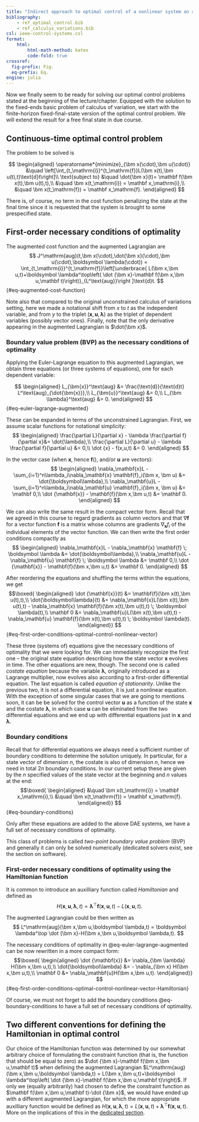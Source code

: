 ```yaml
---
title: "Indirect approach to optimal control of a nonlinear system on a finite time horizon"
bibliography: 
    - ref_optimal_control.bib
    - ref_calculus_variations.bib
csl: ieee-control-systems.csl
format:
    html:
        html-math-method: katex
        code-fold: true
crossref:
  fig-prefix: Fig. 
  eq-prefix: Eq.
engine: julia
---
```


Now we finally seem to be ready for solving our optimal control problems stated at the beginning of the lecture/chapter. Equipped with the solution to the fixed-ends basic problem of calculus of variation, we start with the finite-horizon fixed-final-state version of the optimal control problem. We will extend the result for a free final state in due course. 

## Continuous-time optimal control problem

The problem to be solved is

$$
\begin{aligned}
 \operatorname*{minimize}_{\bm x(\cdot),\bm u(\cdot)} &\quad \left[\int_{t_\mathrm{i}}^{t_\mathrm{f}}L(\bm x(t),\bm u(t),t)\text{d}t\right]\\
\text{subject to} &\quad \dot{\bm x}(t)= \mathbf f(\bm x(t),\bm u(t),t),\\ 
&\quad \bm x(t_\mathrm{i}) = \mathbf x_\mathrm{i},\\
&\quad \bm x(t_\mathrm{f}) = \mathbf x_\mathrm{f}.
\end{aligned}
$$

There is, of course, no term in the cost function penalizing the state at the final time since it is requested that the system is brought to some prespecified state.

## First-order necessary conditions of optimality

The augmented cost function and the augmented Lagrangian are
$$
 J^\mathrm{aug}(t,\bm x(\cdot),\dot{\bm x}(\cdot),\bm u(\cdot),\boldsymbol \lambda(\cdot)) = \int_{t_\mathrm{i}}^{t_\mathrm{f}}\left[\underbrace{ L(\bm x,\bm u,t)+\boldsymbol \lambda^\top\left( \dot {\bm x}-\mathbf f(\bm x,\bm u,\mathbf t)\right)}_{L^\text{aug}}\right ]\text{d}t.
$$ {#eq-augmented-cost-function}

Note also that compared to the original unconstrained calculus of variations setting, here we made a notational shift from $x$ to $t$ as the independent variable, and from $y$ to the triplet $(\bm x,\bm u,\bm \lambda)$ as the triplet of dependent variables (possibly vector ones). Finally, note that the only derivative appearing in the augmented Lagrangian is $\dot{\bm x}$.

### Boundary value problem (BVP) as the necessary conditions of optimality

Applying the Euler-Lagrange equation to this augmented Lagrangian, we obtain three equations (or three systems of equations), one for each dependent variable:

$$
\begin{aligned}
L_{\bm{x}}^\text{aug} &= \frac{\text{d}}{\text{d}t} L^\text{aug}_{\dot{\bm{x}}},\\ 
L_{\bm{u}}^\text{aug} &= 0,\\
L_{\bm \lambda}^\text{aug} &= 0.
\end{aligned}
$$ {#eq-euler-lagrange-augmented}

These can be expanded in terms of the unconstrained Lagrangian. First, we assume scalar functions for notational simplicity: 
$$
\begin{aligned}
\frac{\partial L}{\partial x} - \lambda \frac{\partial f}{\partial x}&= \dot{\lambda},\\ 
\frac{\partial L}{\partial u} - \lambda \frac{\partial f}{\partial u} &= 0,\\
\dot {x} - f(x,u,t) &= 0.
\end{aligned}
$$

In the vector case (when $\bm x$, hence $\mathbf f()$, and/or $\bm u$ are vectors): 
$$
\begin{aligned}
\nabla_\mathbf{x}L - \sum_{i=1}^n\lambda_i\nabla_\mathbf{x} \mathbf{f}_i(\bm x, \bm u) &= \dot{\boldsymbol\lambda},\\ 
\nabla_\mathbf{u}L - \sum_{i=1}^n\lambda_i\nabla_\mathbf{u} \mathbf{f}_i(\bm x, \bm u) &= \mathbf 0,\\
\dot {\mathbf{x}} - \mathbf{f}(\bm x,\bm u,t) &= \mathbf 0.
\end{aligned}
$$

We can also write the same result in the compact vector form. Recall that we agreed in this course to regard gradients as column vectors and that $\nabla \mathbf f$ for a vector function $\mathbf{f}$ is a matrix whose columns are gradients $\nabla_\mathbf{x} f_i$ of the individual elements of the vector function. We can then write the first order conditions compactly as 
$$
\begin{aligned}
\nabla_\mathbf{x}L - \nabla_\mathbf{x} \mathbf{f} \; \boldsymbol \lambda &= \dot{\boldsymbol\lambda},\\ 
\nabla_\mathbf{u}L - \nabla_\mathbf{u} \mathbf{f} \; \boldsymbol \lambda &= \mathbf 0,\\
\dot {\mathbf{x}} - \mathbf{f}(\bm x,\bm u,t) &= \mathbf 0.
\end{aligned}
$$

After reordering the equations and shuffling the terms within the equations, we get
$$\boxed{
\begin{aligned}
\dot {\mathbf{x}}(t) &= \mathbf{f}(\bm x(t),\bm u(t),t),\\
\dot{\boldsymbol\lambda}(t) &= \nabla_\mathbf{x}L(\bm x(t),\bm u(t),t) - \nabla_\mathbf{x} \mathbf{f}(\bm x(t),\bm u(t),t) \; \boldsymbol \lambda(t),\\ 
\mathbf 0 &= \nabla_\mathbf{u}L(\bm x(t),\bm u(t),t) - \nabla_\mathbf{u} \mathbf{f}(\bm x(t),\bm u(t),t) \; \boldsymbol \lambda(t).
\end{aligned}}
$${#eq-first-order-conditions-optimal-control-nonlinear-vector}

These three (systems of) equations give the necessary conditions of optimality that we were looking for. We can immediately recognize the first one – the original state equation describing how the state vector $\bm{x}$ evolves in time. The other equations are new, though. The second one is called *costate equation* because the variable $\bm\lambda$, originally introduced as a Lagrange multiplier, now evolves also according to a first-order differential equation. The last equation is called *equation of stationarity*. Unlike the previous two, it is not a differential equation, it is just a nonlinear equation. With the exception of some singular cases that we are going to mentions soon, it can be be solved for the control vector $\bm u$ as a function of the state $\bm x$ and the costate $\bm \lambda$, in which case $\bm u$ can be eliminated from the two differential equations and we end up with differential equations just in $\bm{x}$ and $\bm\lambda$. 

### Boundary conditions

Recall that for differential equations we always need a sufficient number of boundary conditions to determine the solution uniquely. In particular, for a state vector of dimension $n$, the costate is also of dimension $n$, hence we need in total $2n$ boundary conditions. In our current setup these are given by the $n$ specified values of the state vector at the beginning and $n$ values at the end:
$$\boxed{ 
\begin{aligned}
&\quad \bm x(t_\mathrm{i}) = \mathbf x_\mathrm{i},\\
&\quad \bm x(t_\mathrm{f}) = \mathbf x_\mathrm{f}.
\end{aligned}}
$$ {#eq-boundary-conditions}

Only after these equations are added to the above DAE systems, we have a full set of necessary conditions of optimality.

This class of problems is called *two-point boundary value problem* (BVP) and generally it can only be solved numerically (dedicated solvers exist, see the section on software).

### First-order necessary conditions of optimality using the Hamiltonian function

It is common to introduce an auxilliary function called *Hamiltonian* and defined as
$$
H(\bm x,\bm u,\boldsymbol \lambda,t) = \boldsymbol \lambda^\top \mathbf f(\bm x,\bm u,t) - L(\bm x,\bm u,t).
$$

The augmented Lagrangian could be then written as 
$$
L^\mathrm{aug}(\bm x,\bm u,\boldsymbol \lambda,t) = \boldsymbol \lambda^\top \dot {\bm x}-H(\bm x,\bm u,\boldsymbol \lambda,t).
$$ 

The necessary conditions of optimality in @eq-euler-lagrange-augmented can be now rewritten in a more compact form:
$$\boxed{
\begin{aligned}
\dot {\mathbf{x}} &= \nabla_{\bm \lambda} H(\bm x,\bm u,t),\\
\dot{\boldsymbol\lambda} &= - \nabla_{\bm x} H(\bm x,\bm u,t),\\ 
\mathbf 0 &= \nabla_\mathbf{u}H(\bm x,\bm u,t).
\end{aligned}}
$${#eq-first-order-conditions-optimal-control-nonlinear-vector-Hamiltonian}

Of course, we must not forget to add the boundary conditions @eq-boundary-conditions to have a full set of necessary conditions of optimality.

::: {.callout-warning}
## Two different conventions for defining the Hamiltonian in optimal control
Our choice of the Hamiltonian function was determined by our somewhat arbitrary choice of formulating the constraint function (that is, the function that should be equal to zero) as $\dot {\bm x}-\mathbf f(\bm x,\bm u,\mathbf t)$ when defining the augmented Lagrangian $L^\mathrm{aug}(\bm x,\bm u,\boldsymbol \lambda,t) = L(\bm x,\bm u,t)+\boldsymbol \lambda^\top\left( \dot {\bm x}-\mathbf f(\bm x,\bm u,\mathbf t)\right)$. If only we (equally arbitrarily) had chosen to define the constraint function as $\mathbf f(\bm x,\bm u,\mathbf t)-\dot {\bm x}$, we would have ended up with a different augmented Lagrangian, for which the more appropriate auxilliary function would be defined as $H(\bm x,\bm u,\boldsymbol \lambda,t) = L(\bm x,\bm u,t)+ \boldsymbol \lambda^\top \mathbf f(\bm x,\bm u,t)$. More on the implications of this in the [dedicated section](cont_indir_notation.qmd). 
:::